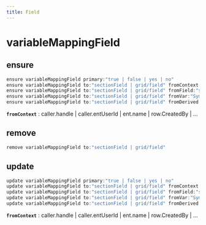 ```yaml
---
title: Field
---
```


# variableMappingField

## ensure

```js filename="Terminal" copy
ensure variableMappingField primary:"true | false | yes | no"
ensure variableMappingField to:"sectionField | grid/field" fromContext:"..."
ensure variableMappingField to:"sectionField | grid/field" fromField:"sectionField | grid/field"
ensure variableMappingField to:"sectionField | grid/field" fromVar:"Symbol"
ensure variableMappingField to:"sectionField | grid/field" fromDerived:"Symbol"
```

**`fromContext`**
 : caller.handle | caller.entUserId | ent.name | row.CreatedBy | ...


## remove

```js filename="Terminal" copy
remove variableMappingField to:"sectionField | grid/field"
```


## update

```js filename="Terminal" copy
update variableMappingField primary:"true | false | yes | no"
update variableMappingField to:"sectionField | grid/field" fromContext:"..."
update variableMappingField to:"sectionField | grid/field" fromField:"sectionField | grid/field"
update variableMappingField to:"sectionField | grid/field" fromVar:"Symbol"
update variableMappingField to:"sectionField | grid/field" fromDerived:"Symbol"
```

**`fromContext`**
 : caller.handle | caller.entUserId | ent.name | row.CreatedBy | ...


